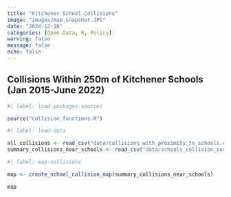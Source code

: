 ```yaml
---
title: "Kitchener School Collisions"
image: "images/map_snapshot.JPG"
date: "2024-12-18"
categories: [Open Data, R, Policy]
warning: false
message: false
echo: false
---
```


## Collisions Within 250m of Kitchener Schools (Jan 2015-June 2022)

```r
#| label: load-packages-sources

source("collision_functions.R")
```

```r
#| label: load-data

all_collisions <- read_csv("data/collisions_with_proximity_to_schools.csv")
summary_collisions_near_schools <- read_csv("data/schools_collision_summary.csv")
```

```r
#| label: map-collisions

map <- create_school_collision_map(summary_collisions_near_schools)

map
```
